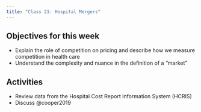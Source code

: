 ```yaml
---
title: "Class 21: Hospital Mergers"
---
```



## Objectives for this week
- Explain the role of competition on pricing and describe how we measure competition in health care
- Understand the complexity and nuance in the definition of a "market"

## Activities
- Review data from the Hospital Cost Report Information System (HCRIS)
- Discuss @cooper2019
